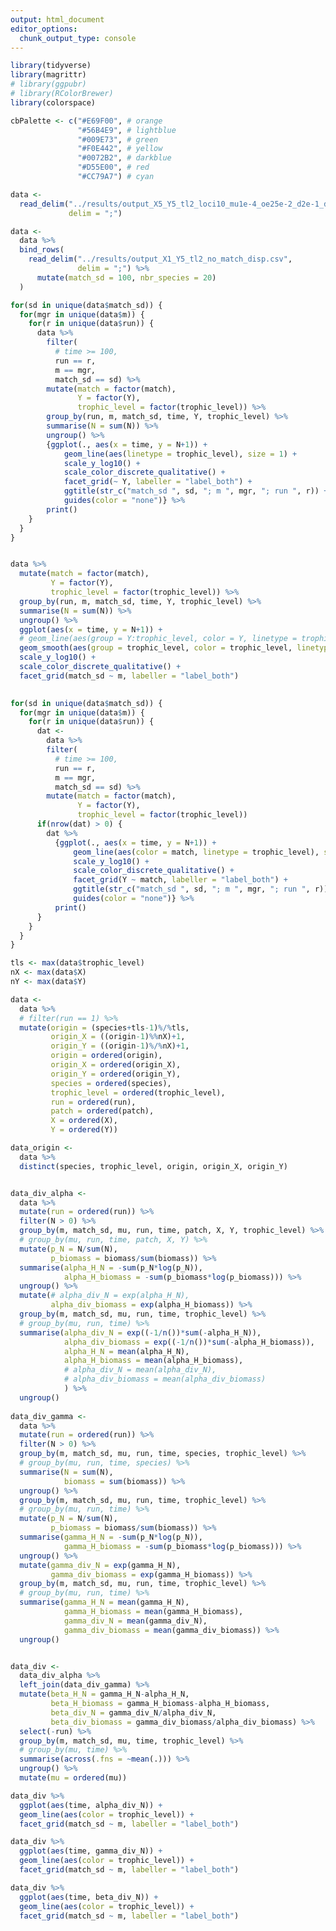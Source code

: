 ```yaml
---
output: html_document
editor_options: 
  chunk_output_type: console
---
```



```r

library(tidyverse)
library(magrittr)
# library(ggpubr)
# library(RColorBrewer)
library(colorspace)

```


```r

cbPalette <- c("#E69F00", # orange
               "#56B4E9", # lightblue
               "#009E73", # green
               "#F0E442", # yellow
               "#0072B2", # darkblue
               "#D55E00", # red
               "#CC79A7") # cyan

```


```r

data <- 
  read_delim("../results/output_X5_Y5_tl2_loci10_mu1e-4_oe25e-2_d2e-1_dp5e-1_Yrange1e-1_stepLocal2e-3_specPatch_sex_CC2e-4_1e3.csv", 
             delim = ";") 

data <- 
  data %>% 
  bind_rows(
    read_delim("../results/output_X1_Y5_tl2_no_match_disp.csv", 
               delim = ";") %>% 
      mutate(match_sd = 100, nbr_species = 20)
  )

```


```r

for(sd in unique(data$match_sd)) {
  for(mgr in unique(data$m)) {
    for(r in unique(data$run)) {
      data %>%
        filter(
          # time >= 100,
          run == r,
          m == mgr,
          match_sd == sd) %>%
        mutate(match = factor(match),
               Y = factor(Y),
               trophic_level = factor(trophic_level)) %>% 
        group_by(run, m, match_sd, time, Y, trophic_level) %>%
        summarise(N = sum(N)) %>% 
        ungroup() %>% 
        {ggplot(., aes(x = time, y = N+1)) +
            geom_line(aes(linetype = trophic_level), size = 1) +
            scale_y_log10() +
            scale_color_discrete_qualitative() +
            facet_grid(~ Y, labeller = "label_both") +
            ggtitle(str_c("match_sd ", sd, "; m ", mgr, "; run ", r)) +
            guides(color = "none")} %>% 
        print()
    }
  }
}


data %>%
  mutate(match = factor(match),
         Y = factor(Y),
         trophic_level = factor(trophic_level)) %>% 
  group_by(run, m, match_sd, time, Y, trophic_level) %>%
  summarise(N = sum(N)) %>% 
  ungroup() %>% 
  ggplot(aes(x = time, y = N+1)) +
  # geom_line(aes(group = Y:trophic_level, color = Y, linetype = trophic_level), size = 1) +
  geom_smooth(aes(group = trophic_level, color = trophic_level, linetype = trophic_level), size = 1) +
  scale_y_log10() +
  scale_color_discrete_qualitative() +
  facet_grid(match_sd ~ m, labeller = "label_both")

        
for(sd in unique(data$match_sd)) {
  for(mgr in unique(data$m)) {
    for(r in unique(data$run)) {
      dat <-
        data %>%
        filter(
          # time >= 100,
          run == r,
          m == mgr,
          match_sd == sd) %>%
        mutate(match = factor(match),
               Y = factor(Y),
               trophic_level = factor(trophic_level)) 
      if(nrow(dat) > 0) {
        dat %>% 
          {ggplot(., aes(x = time, y = N+1)) +
              geom_line(aes(color = match, linetype = trophic_level), size = 1) +
              scale_y_log10() +
              scale_color_discrete_qualitative() +
              facet_grid(Y ~ match, labeller = "label_both") +
              ggtitle(str_c("match_sd ", sd, "; m ", mgr, "; run ", r)) +
              guides(color = "none")} %>% 
          print()
      }
    }
  }
}

```


```r

tls <- max(data$trophic_level)  
nX <- max(data$X)
nY <- max(data$Y)

data <- 
  data %>% 
  # filter(run == 1) %>% 
  mutate(origin = (species+tls-1)%/%tls,
         origin_X = ((origin-1)%%nX)+1,
         origin_Y = ((origin-1)%/%nX)+1,
         origin = ordered(origin),
         origin_X = ordered(origin_X),
         origin_Y = ordered(origin_Y),
         species = ordered(species),
         trophic_level = ordered(trophic_level),
         run = ordered(run),
         patch = ordered(patch),
         X = ordered(X),
         Y = ordered(Y))

data_origin <-
  data %>%
  distinct(species, trophic_level, origin, origin_X, origin_Y)


data_div_alpha <-
  data %>% 
  mutate(run = ordered(run)) %>% 
  filter(N > 0) %>% 
  group_by(m, match_sd, mu, run, time, patch, X, Y, trophic_level) %>%
  # group_by(mu, run, time, patch, X, Y) %>% 
  mutate(p_N = N/sum(N),
         p_biomass = biomass/sum(biomass)) %>%
  summarise(alpha_H_N = -sum(p_N*log(p_N)),
            alpha_H_biomass = -sum(p_biomass*log(p_biomass))) %>% 
  ungroup() %>% 
  mutate(# alpha_div_N = exp(alpha_H_N),
         alpha_div_biomass = exp(alpha_H_biomass)) %>%
  group_by(m, match_sd, mu, run, time, trophic_level) %>%
  # group_by(mu, run, time) %>% 
  summarise(alpha_div_N = exp((-1/n())*sum(-alpha_H_N)),
            alpha_div_biomass = exp((-1/n())*sum(-alpha_H_biomass)),
            alpha_H_N = mean(alpha_H_N),
            alpha_H_biomass = mean(alpha_H_biomass),
            # alpha_div_N = mean(alpha_div_N),
            # alpha_div_biomass = mean(alpha_div_biomass)
            ) %>% 
  ungroup()
  
data_div_gamma <-
  data %>% 
  mutate(run = ordered(run)) %>% 
  filter(N > 0) %>% 
  group_by(m, match_sd, mu, run, time, species, trophic_level) %>%
  # group_by(mu, run, time, species) %>%
  summarise(N = sum(N),
            biomass = sum(biomass)) %>% 
  ungroup() %>% 
  group_by(m, match_sd, mu, run, time, trophic_level) %>%
  # group_by(mu, run, time) %>%
  mutate(p_N = N/sum(N),
         p_biomass = biomass/sum(biomass)) %>%
  summarise(gamma_H_N = -sum(p_N*log(p_N)),
            gamma_H_biomass = -sum(p_biomass*log(p_biomass))) %>% 
  ungroup() %>% 
  mutate(gamma_div_N = exp(gamma_H_N),
         gamma_div_biomass = exp(gamma_H_biomass)) %>% 
  group_by(m, match_sd, mu, run, time, trophic_level) %>%
  # group_by(mu, run, time) %>% 
  summarise(gamma_H_N = mean(gamma_H_N),
            gamma_H_biomass = mean(gamma_H_biomass),
            gamma_div_N = mean(gamma_div_N),
            gamma_div_biomass = mean(gamma_div_biomass)) %>% 
  ungroup()


data_div <-
  data_div_alpha %>% 
  left_join(data_div_gamma) %>% 
  mutate(beta_H_N = gamma_H_N-alpha_H_N,
         beta_H_biomass = gamma_H_biomass-alpha_H_biomass,
         beta_div_N = gamma_div_N/alpha_div_N,
         beta_div_biomass = gamma_div_biomass/alpha_div_biomass) %>% 
  select(-run) %>% 
  group_by(m, match_sd, mu, time, trophic_level) %>%
  # group_by(mu, time) %>% 
  summarise(across(.fns = ~mean(.))) %>% 
  ungroup() %>% 
  mutate(mu = ordered(mu))

```



```r

data_div %>% 
  ggplot(aes(time, alpha_div_N)) +
  geom_line(aes(color = trophic_level)) +
  facet_grid(match_sd ~ m, labeller = "label_both")

data_div %>% 
  ggplot(aes(time, gamma_div_N)) +
  geom_line(aes(color = trophic_level)) +
  facet_grid(match_sd ~ m, labeller = "label_both")

data_div %>% 
  ggplot(aes(time, beta_div_N)) +
  geom_line(aes(color = trophic_level)) +
  facet_grid(match_sd ~ m, labeller = "label_both")

```


